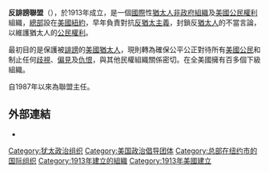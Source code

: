 {{Infobox Organization
|name         = Anti-Defamation League
|image        = Adllogo.jpg
|size         = 174px
|caption      = Logo of the Anti-Defamation League 
|motto        = 停止對猶太人的誹謗<br />…確保公正和對待所有人。
|formation    = 1913
|headquarters = [[美國|美國]][[紐約|紐約]]
|type         = 處理牽涉[[公民權利|公民權利]]的法律
|leader_title = Director
|leader_name  = [[Abraham_Foxman|Abraham Foxman]]
|key_people   = [[Glen_Lewy|Glen Lewy]] — [[Chair_(official)|Chairman]]
|website      = {{URL|https://www.adl.org/}}
}}
{{Antisemitism}}

'''反誹謗聯盟'''（{{lang|en|Anti-Defamation League}}），於1913年成立，是一個[[國際|國際]]性[[猶太人|猶太人]][[非政府組織|非政府組織]]及[[美國|美國]][[公民權利|公民權利]]組織，[[總部|總部]]設在[[美國|美國]][[紐約|紐約]]，早年負責對抗[[反猶太主義|反猶太主義]]，封鎖反[[猶太人|猶太人]]的不當言論，以維護猶太人的[[公民權利|公民權利]]。

最初目的是保護被[[誹謗|誹謗]]的[[美國猶太人|美國猶太人]]，現則轉為確保公平公正對待所有[[美國公民|美國公民]]和制止任何[[歧視|歧視]]、[[偏見|偏見]]及[[仇恨|仇恨]]，與其他民權組織關係密切。在全美國擁有百多個下級組織。

{{link-en|亚伯拉罕·福克斯曼|Abraham Foxman}}自1987年以來為聯盟主任。

== 外部連結 ==
* {{Official website|https://www.adl.org/}}{{en icon}}

{{authority control}}
[[Category:犹太政治组织|Category:犹太政治组织]]
[[Category:美国政治倡导团体|Category:美国政治倡导团体]]
[[Category:总部在纽约市的国际组织|Category:总部在纽约市的国际组织]]
[[Category:1913年建立的組織|Category:1913年建立的組織]]
[[Category:1913年美國建立|Category:1913年美國建立]]